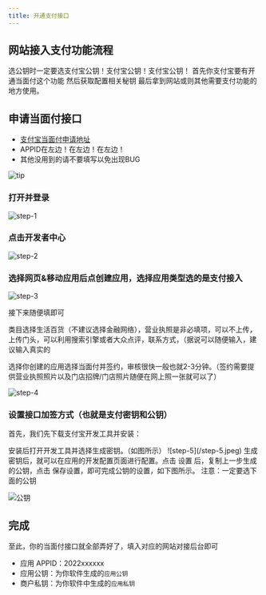 ```yaml
---
title: 开通支付接口
---
```



## 网站接入支付功能流程
<Callout type="warning" title="注意">
选公钥时一定要选支付宝公钥！支付宝公钥！支付宝公钥！
</Callout>

<Steps>
<Step>
首先你支付宝要有开通当面付这个功能
</Step>
<Step>
然后获取配置相关秘钥
</Step>
<Step>
最后拿到网站或则其他需要支付功能的地方使用。
</Step>
</Steps>

## 申请当面付接口

- [支付宝当面付申请地址](https://b.alipay.com/signing/productSetV2.htm)
- APPID在左边！在左边！在左边！
- 其他没用到的请不要填写以免出现BUG

![tip](/tip.jpeg)

### 打开并登录

![step-1](/step-1.jpeg)

### 点击开发者中心

![step-2](/step-2.jpeg)

### 选择网页&移动应用后点创建应用，选择应用类型选的是支付接入

![step-3](/step-3.jpeg)

接下来随便填即可

<Callout  title="提示">
类目选择生活百货（不建议选择金融网络），营业执照是非必填项，可以不上传，上传门头，可以利用搜索引擎或者大众点评，联系方式，（据说可以随便输入，建议输入真实的
</Callout>

选择你创建的应用选择当面付并签约，审核很快一般也就2-3分钟。（签约需要提供营业执照照片以及门店招牌/门店照片随便在网上照一张就可以了）

![step-4](/step-4.jpeg)

### 设置接口加签方式（也就是支付密钥和公钥）

首先，我们先下载支付宝开发工具并安装：


<Steps>
<Step>
安装后打开开发工具并选择生成密钥。（如图所示）
![step-5](/step-5.jpeg)
</Step>
<Step>
生成密钥后，就可以在应用的开发配置页面进行配置。点击 设置 后，复制上一步生成的公钥，点击 保存设置，即可完成公钥的设置，如下图所示。
</Step>
</Steps>


<Callout type="warning" title="注意">
注意：一定要选下面的公钥
</Callout>

![公钥](/2f14ebc265a6-1.webp)

## 完成

至此，你的当面付接口就全部弄好了，填入对应的网站对接后台即可

- 应用 APPID：2022xxxxxx
- 应用公钥：为你软件生成的`应用公钥`
- 商户私钥：为你软件中生成的`应用私钥`
